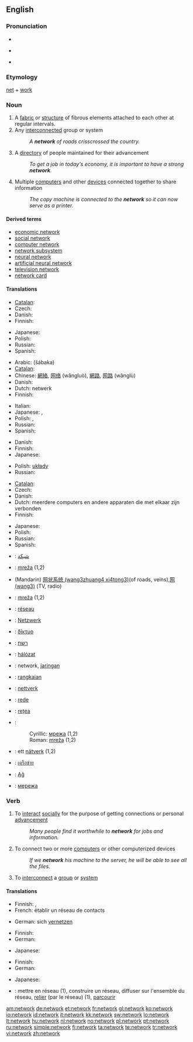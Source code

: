 {{wikipedia}}
==English==

===Pronunciation===
* {{audio|en-us-network.ogg|Audio (US)}}
* {{a|UK}} {{IPA|/nɛtwɜːk/}}
* {{a|US}} {{IPA|/nɛtwɝk/}}

===Etymology===
[[net]] + [[work]]

===Noun===
{{en-noun}}

# A [[fabric]] or [[structure]] of fibrous elements attached to each other at regular intervals.
# Any [[interconnect]]ed group or system
#: ''A '''network''' of roads crisscrossed the country.''
# A [[directory]] of people maintained for their advancement
#: ''To get a job in today's economy, it is important to have a strong '''network'''.''
# Multiple [[computer]]s and other [[device]]s connected together to share information
#: ''The copy machine is connected to the '''network''' so it can now serve as a printer.''

====Derived terms====
* [[economic network]]
* [[social network]]
* [[computer network]]
* [[network subsystem]]
* [[neural network]]
* [[artificial neural network]]
* [[television network]]
* [[network card]]

====Translations====
{{trans-top|fabric or structure of fibrous elements}}
* [[Catalan]]: {{t-|ca|xarxa|f}}
* Czech: {{t-|cs|síť|f}}
* Danish: {{t-|da|net|n}}
* Finnish: {{t+|fi|verkko}}
{{trans-mid}}
* Japanese: {{t|ja|編み目|tr=amime|sc=Jpan}}
* Polish: {{t+|pl|sieć|f}}
* Russian: {{t|ru|сеть|f|tr=s'et'|sc=Cyrl}}
* Spanish: {{t+|es|red|f}}
{{trans-bottom}}

{{trans-top|interconnected group or system}}
* Arabic: {{Arab|[[شبكة]]}} (šábaka)
* [[Catalan]]: {{t-|ca|xarxa|f}}
* Chinese: [[網絡]], [[网络]] (wǎngluò), [[網路]], [[网路]] (wǎnglù)
* Danish: {{t-|da|netværk|n}}
* Dutch: netwerk
* Finnish: {{t+|fi|verkko}}
{{trans-mid}}
* Italian: {{t|it|rete|f}}
* Japanese: {{t+|ja|ネットワーク|tr=nettowāku|sc=Jpan}}, {{t+|ja|網|tr=mō|sc=Jpan}}
* Polish: {{t+|pl|sieć|f}}, {{t+|pl|układ|m}}
* Russian: {{t|ru|сеть|f|tr=s'et'|sc=Cyrl}}
* Spanish: {{t+|es|red|f}}
{{trans-bottom}}

{{trans-top|directory of people}}
* Danish: {{t-|da|netværk|n}}
* Finnish: {{t-|fi|verkosto}}
* Japanese: {{t|ja|人脈|tr=jinmyaku|sc=Jpan}}
{{trans-mid}}
* Polish: [[układy]] {{p}}
* Russian: {{t|ru|связи|f|p|tr=sv'ázi|sc=Cyrl}}
{{trans-bottom}}

{{trans-top|multiple computers and other devices connected together}}
* [[Catalan]]: {{t-|ca|xarxa|f}}
* Czech: {{t-|cs|síť|f}}
* Danish: {{t-|da|netværk|n}}
* Dutch: meerdere computers en andere apparaten die met elkaar zijn verbonden
* Finnish: {{t+|fi|verkko}}
{{trans-mid}}
* Japanese: {{t+|ja|ネットワーク|tr=nettowāku|sc=Jpan}}
* Polish: {{t+|pl|sieć|f}}
* Russian: {{t|ru|сеть|f|tr=s'et'|sc=Cyrl}}
* Spanish: {{t+|es|red|f}}
{{trans-bottom}}

{{checktrans-top}}
* {{ttbc|Arabic}}: [[شبكة]]
* {{ttbc|Bosnian}}: [[mreža#Bosnian|mreža]] {{f}} (1,2)
* {{ttbc|Chinese}} (Mandarin) [[网状系统 (wang3zhuang4 xi4tong3)]](of roads, veins),[[网 (wang3)]] (TV, radio)
* {{ttbc|Croatian}}: [[mreža#Croatian|mreža]] {{f}} (1,2)
* {{ttbc|French}}: [[réseau]]
* {{ttbc|German}}: [[Netzwerk]] {{n}}
* {{ttbc|Greek}}: [[δίκτυο]] {{n}}
* {{ttbc|Hebrew}}: [[רשת]] {{f}}
* {{ttbc|Hungarian}}: [[hálózat]]
{{checktrans-mid}}
* {{ttbc|Indonesian}}: network, [[jaring]]an
* {{ttbc|Malay}}: [[rangkai]]an
* {{ttbc|Norwegian}}: [[nettverk]]
* {{ttbc|Portuguese}}: [[rede]]
* {{ttbc|Romanian}}: [[reţea]] {{f}}
* {{ttbc|Serbian}}:
*: Cyrillic: [[мрежа#Serbian|мрежа]] {{f}} (1,2)
*: Roman: [[mreža#Serbian|mreža]] {{f}} (1,2)
* {{ttbc|Swedish}}: ett [[nätverk]] (1,2)
* {{ttbc|Thai}}: [[เครือข่าย]]
* {{ttbc|Turkish}}: [[Ağ]]
* {{ttbc|Ukrainian}}: [[мережа]] {{f}}
{{checktrans-bottom}}

===Verb===
{{en-verb|network|ing}}

# {{intransitive}} To [[interact]] [[social]]ly for the purpose of getting connections or personal [[advance]]ment
#: ''Many people find it worthwhile to '''network''' for jobs and information.''
# {{transitive}} To connect two or more [[computer]]s or other computerized devices
#: ''If we '''network''' his machine to the server, he will be able to see all the files.''
# {{transitive}} To [[interconnect]] a [[group]] or [[system]]

====Translations====
{{trans-top|interact socially}}
* Finnish: {{t|fi|verkottua}}, {{t|fi|verkostoitua}}
* French: établir un réseau de contacts
{{trans-mid}}
* German: sich [[vernetzen]]
{{trans-bottom}}

{{trans-top|to connect two or more computers or other computerized devices}}
* Finnish: {{t|fi|verkottaa}}
* German: {{t-|de|vernetzen}}
{{trans-mid}}
* Japanese: {{t|ja|ネットに接続する|tr=netto ni setsuzoku suru|sc=Jpan}}
{{trans-bottom}}

{{trans-top|to interconnect a group or system}}
* Finnish: {{t|fi|verkottaa}}
* German: {{t-|de|vernetzen}}
{{trans-mid}}
* Japanese: {{t|ja|系統を組む|tr=kētō wo kumu|sc=Jpan}}
{{trans-bottom}}

{{checktrans-top}}
* {{ttbc|French}}: mettre en réseau (1), construire un réseau, diffuser sur l'ensemble du réseau, [[relier]] (par le réseau) (1), [[parcourir]]
{{checktrans-bottom}}

[[am:network]]
[[de:network]]
[[et:network]]
[[fr:network]]
[[gl:network]]
[[ko:network]]
[[io:network]]
[[id:network]]
[[it:network]]
[[kk:network]]
[[sw:network]]
[[lo:network]]
[[lt:network]]
[[hu:network]]
[[nl:network]]
[[no:network]]
[[pl:network]]
[[pt:network]]
[[ru:network]]
[[simple:network]]
[[fi:network]]
[[ta:network]]
[[te:network]]
[[tr:network]]
[[vi:network]]
[[zh:network]]